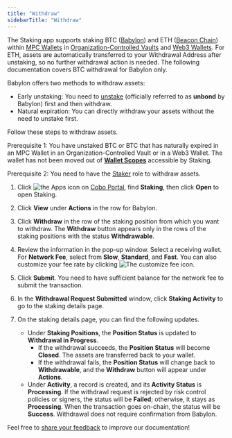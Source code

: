 ```yaml
---
title: "Withdraw"
sidebarTitle: "Withdraw"
---
```

<Info>The Staking app supports staking BTC ([Babylon](https://babylonlabs.io/)) and ETH ([Beacon Chain](https://ethereum.org/en/roadmap/beacon-chain/)) within [MPC Wallets](/en/portal/mpc-wallets/introduction) in [Organization-Controlled Vaults](/en/portal/mpc-wallets/ocw/create-mpc-vault) and [Web3 Wallets](/en/portal/custodial-wallets/web3-wallets/set-up). For ETH, assets are automatically transferred to your Withdrawal Address after unstaking, so no further withdrawal action is needed. The following documentation covers BTC withdrawal for Babylon only.</Info>

Babylon offers two methods to withdraw assets:

- Early unstaking: You need to [unstake](/en/apps/staking/unstake) (officially referred to as **unbond** by Babylon) first and then withdraw.
- Natural expiration: You can directly withdraw your assets without the need to unstake first.

Follow these steps to withdraw assets.

<Note>Prerequisite 1: You have unstaked BTC or BTC that has naturally expired in an MPC Wallet in an Organization-Controlled Vault or in a Web3 Wallet. The wallet has not been moved out of [**Wallet Scopes**](/en/portal/portal-apps/app-settings) accessible by Staking.</Note>

<Note>Prerequisite 2: You need to have the [Staker](/en/portal/organization/roles-and-permissions) role to withdraw assets.</Note>

1. Click <img src="/en/images/common/icon_apps.svg" className="icon" alt="the Apps icon"/> on [Cobo Portal](https://portal.cobo.com/login), find **Staking**, then click **Open** to open Staking.
2. Click **View** under **Actions** in the row for Babylon.
3. Click **Withdraw** in the row of the staking position from which you want to withdraw. The **Withdraw** button appears only in the rows of the staking positions with the status **Withdrawable**.
4. Review the information in the pop-up window. Select a receiving wallet. For **Network Fee**, select from **Slow**, **Standard**, and **Fast**. You can also customize your fee rate by clicking <img src="/en/images/portal-apps/staking/setting.svg" className="icon" alt="The customize fee icon"/>. 
5. Click **Submit**. You need to have sufficient balance for the network fee to submit the transaction.
6. In the **Withdrawal Request Submitted** window, click **Staking Activity** to go to the staking details page.
7. On the staking details page, you can find the following updates.

    - Under **Staking Positions**, the **Position Status** is updated to **Withdrawal in Progress**.
        - If the withdrawal succeeds, the **Position Status** will become **Closed**. The assets are transferred back to your wallet.
        - If the withdrawal fails, the **Position Status** will change back to **Withdrawable**, and the **Withdraw** button will appear under **Actions**.
    - Under **Activity**, a record is created, and its **Activity Status** is **Processing**. If the withdrawl request is rejected by risk control policies or signers, the status will be **Failed**; otherwise, it stays as **Processing**. When the transaction goes on-chain, the status will be **Success**.
        <Info> Withdrawal does not require confirmation from Babylon.</Info>

<Tip>Feel free to [share your feedback](https://forms.zohopublic.com/cobo/form/DocumentFeedbackForm/formperma/QvLOhxJv1_JMsJ-1dleZ8Itb_7rzN-LtgvsDdxosoVI?referrername=manuals) to improve our documentation!</Tip>